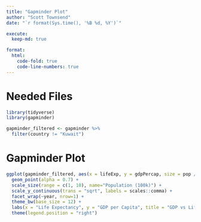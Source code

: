 ```yaml
---
title: "Gapminder Plot"
author: "Scott Townsend"
date: "`r format(Sys.time(), '%B %d, %Y')`"

execute:
  keep-md: true

format:
  html:
    code-fold: true
    code-line-numbers: true
---
```


# Needed Files

```r
library(tidyverse)
library(gapminder)

gapminder_filtered <- gapminder %>% 
  filter(country != "Kuwait")
```

# Gapminder Plot

```r
ggplot(gapminder_filtered, aes(x = lifeExp, y = gdpPercap, size = pop / 100000, color = continent)) +
  geom_point(alpha = 0.7) +
  scale_size(range = c(1, 10), name="Population (100k)") +
  scale_y_continuous(trans = "sqrt", labels = scales::comma) + 
  facet_wrap(~year, nrow=1) +
  theme_bw(base_size = 12) +
  labs(x = "Life Expectancy", y = "GDP per Capita", title = "GDP vs Life Expectancy") +
  theme(legend.position = "right")

```
